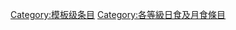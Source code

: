{{catmore1|[[Wikipedia:日食及月食专题|Wikipedia:日食及月食专题]]}}
{{Articles by Quality|topic=日食及月食|project=日食及月食|format=toc}}

[[Category:模板级条目|Category:模板级条目]]
[[Category:各等級日食及月食條目|Category:各等級日食及月食條目]]